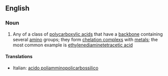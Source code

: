 ==English==

===Noun===
{{en-noun|sg=[[polyaminopolycarboxylic]] [[acid]]}}

# {{organic compound}} Any of a class of [[polycarboxylic acid]]s that have a [[backbone]] containing several [[amino]] groups; they form [[chelation complex]]s with [[metal]]s; the most common example is [[ethylenediaminetetracetic acid]]

====Translations====
{{trans-top}}
* Italian: [[acido poliamminopolicarbossilico]] {{m}}
{{trans-mid}}
{{trans-bottom}}